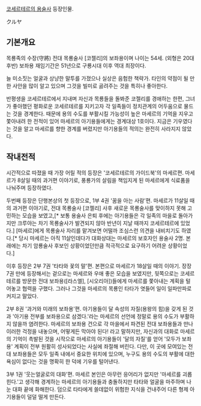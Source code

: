 [[코세르테르의 용술사]] 등장인물.

クルヤ

== 기본개요 ==
목룡족의 수장(守將)
전대 목룡술사 [코젤리]의 보좌용이며 나이는 54세. (외형은 20대 후반)
보좌용 재임기간은 51년으로 구룡시대 이후 역대 최장이다.

늘 미소짓는 얼굴과 상냥한 말투를 가졌으나 실상은 음험한 책략가. 타인의 약점이 될 만한 사안을 많이 알고 있으며 그것을 빌미로 곯려주는 것을 특히나 좋아한다.

반평생을 코세르테르에서 지내며 자신과 목룡들을 돌봐준 코젤리를 경애하는 한편, 그녀가 좋아했던 평화로운 코세르테르를 지키고자 각 일족들이 정치관계의 어두움으로 물드는 것을 경계한다. 때문에 용의 수도를 부활시킬 가능성이 높은 마세르의 기억을 지우고 쫓아내려 한 전적이 있어 마세르의 아기용들에게는 경계대상 1호이다. 지금은 기우였다는 것을 알고 마세르를 향한 경계를 버렸지만 아기용들의 적의는 완전히 사라지지 않았다.



== 작내전적 ==
시간적으로 따졌을 때 가장 어릴 적의 등장은 '코세르테르의 가이드북'의 마세르편. 마세르가 8살일 때의 과거편 이야기로, 풍룡가의 살림을 책임지게 된 마세르에게 식료품을 나눠주며 등장하였다.

두번째 등장은 단행본상의 첫 등장으로, 1부 4권 '꿈을 아는 사람'편. 마세르가 11살일 때의 과거편 이야기로, 전대 목룡술사 [코젤리] 사후 새로운 목룡술사를 맞이하지 못해 고민하는 모습을 보였고,[* 보통 용술사 은퇴 후에는 아기용들은 각 일족의 마을로 돌아가지만 크루야는 차기 목룡술사가 발견되지 않아 반년이 지날 때까지 코세르테르에 있었다.] [마세르]에게 목룡술사 자리를 맡겨보면 어떨까 조심스런 의견을 내비치기도 하였다.[* 당시 마세르는 아직 11살인데다가 대화상대는 마세르의 보호자인 용술사 2명. 본래에는 차기 암룡술사 후보인 상황이었던만큼 적극적으로 요구하기 어려운 상황이었다.]

이후 등장은 2부 7권 '타타와 꽃의 말'편. 본편으로 마세르가 18살일 때의 이야기. 장장 7권 만에 등장해서는 겉으로는 마세르와 우애 좋은 모습을 보였지만, 뒷쪽으로는 코세르테르를 방문한 전대 보좌용([라스엘], [시오리아])들에게 마세르를 쫓아내는 계획을 털어놓고 협력을 구했다. 그러나 그것을 마세르의 목룡인 타타가 엿들어 일이 일파만파로 커지고 말았다.

2부 8권 '과거와 미래의 보좌용'편. 아기용들이 달 속성의 자질(용왕의 힘)을 갖게 된 것과 '아기용 전부를 보좌용으로 삼겠다.'라는 마세르의 선언에 정말로 용의 수도가 부활하지 않을까 염려한다. 마세르의 보좌용 건으로 각 마을에서 파견된 전대 보좌용들과 만나 이러한 걱정을 내놓으며, 어떻게든 막아야 된다! 라고 말하지만, 자신과의 대화로 마세르의 기억이 촉발된 것을 시작으로 마세르의 아기용들이 '달의 자질'를 얻어 '모두가 보좌용' 계획이 전부 원활히 성사되었다는 사실에 좌절해 버린다. 다만, 이 곳에 모여있는 전대 보좌용들은 모두 일족 내에서 중요한 위치에 있으며, 누구도 용의 수도의 부활에 대한 욕심이 없다는 것을 명확히 한 덕에 기우를 털어낸다.

3부 1권 '웃는얼굴로의 대화'편. 마세르 본인은 아무런 응어리가 없지만 '마세르를 괴롭힌다.'고 생각해 경계하는 마세르의 아기용들과 충돌하지만 타타와 얼굴을 마주하며 나눈 대화 끝에 화해한다. 덤으로 타타에게 쓸데없이 위험한 지식을 건내주어 다른 형제 아기용들이 덜덜 떨게 만든다.





